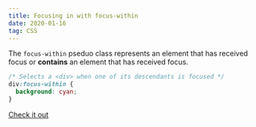 ```yaml
---
title: Focusing in with focus-within
date: 2020-01-16
tag: CSS
---
```


The `focus-within` pseduo class represents an element that has received focus or
**contains** an element that has received focus.

```css
/* Selects a <div> when one of its descendants is focused */
div:focus-within {
  background: cyan;
}
```

[ Check it out ](https://developer.mozilla.org/en-US/docs/Web/CSS/:focus-within)
